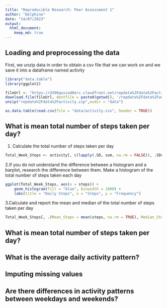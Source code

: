 ```yaml
---
title: "Reproducible Research: Peer Assessment 1"
author: "Delphine"
date: "14/07/2023"
output: 
  html_document:
    keep_md: true
---
```


## Loading and preprocessing the data
First, we unzip data in order to obtain a csv file that we can work on and we save it into a dataframe named activity

```r
library("data.table")
library(ggplot2)

fileUrl <- "https://d396qusza40orc.cloudfront.net/repdata%2Fdata%2Factivity.zip"
download.file(fileUrl, destfile = paste0(getwd(), '/repdata%2Fdata%2Factivity.zip'), method = "curl")
unzip("repdata%2Fdata%2Factivity.zip",exdir = "data")

as.data.table(read.csv(file = "data/activity.csv", header = TRUE))
```

## What is mean total number of steps taken per day?
1. Calculate the total number of steps taken per day

```r
Total_Week_Steps <- activity[, c(lapply(.SD, sum, na.rm = FALSE)), .SDcols = c("steps"), by = .(date)] 

```

2.If you do not understand the difference between a histogram and a barplot, research the difference between them. Make a histogram of the total number of steps taken each day

```r
ggplot(Total_Week_Steps, aes(x = steps)) +
    geom_histogram(fill = "blue", binwidth = 1000) +
    labs(title = "Daily Steps", x = "Steps", y = "Frequency")
```

3.Calculate and report the mean and median of the total number of steps taken per day
```r
Total_Week_Steps[, .(Mean_Steps = mean(steps, na.rm = TRUE), Median_Steps = median(steps, na.rm = TRUE))]
```

## What is mean total number of steps taken per day?



## What is the average daily activity pattern?



## Imputing missing values



## Are there differences in activity patterns between weekdays and weekends?
